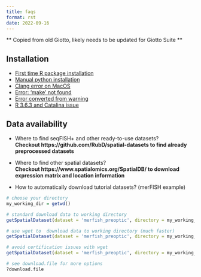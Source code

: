 ```yaml
--- 
title: faqs 
format: rst 
date: 2022-09-16 
--- 
```


** Copied from old Giotto, likely needs to be updated for Giotto Suite **

## Installation  
- [First time R package installation](./installation_issues.html#first-time-r-package-installation)
- [Manual python installation](./installation_issues.html#python-manual-installation)
- [Clang error on MacOS](./installation_issues.html#errors-on-macos)
- [Error: 'make' not found](./installation_issues.html#make-not-found-error)
- [Error converted from warning](./installation_issues.html#error-converted-from-warning)
- [R 3.6.3 and Catalina issue](./installation_issues.html#errors-on-macos)

## Data availability  
- Where to find seqFISH+ and other ready-to-use datasets?  
**Checkout https://github.com/RubD/spatial-datasets to find already preprocessed datasets**  

- Where to find other spatial datasets?  
**Checkout https://www.spatialomics.org/SpatialDB/ to download expression matrix and location information**

- How to automatically download tutorial datasets? (merFISH example)

```r
# choose your directory
my_working_dir = getwd()

# standard download data to working directory
getSpatialDataset(dataset = 'merfish_preoptic', directory = my_working_dir)

# use wget to  download data to working directory (much faster)
getSpatialDataset(dataset = 'merfish_preoptic', directory = my_working_dir, method = 'wget')

# avoid certification issues with wget
getSpatialDataset(dataset = 'merfish_preoptic', directory = my_working_dir, method = 'wget', extra = '--no-check-certificate')

# see download.file for more options
?download.file
```
